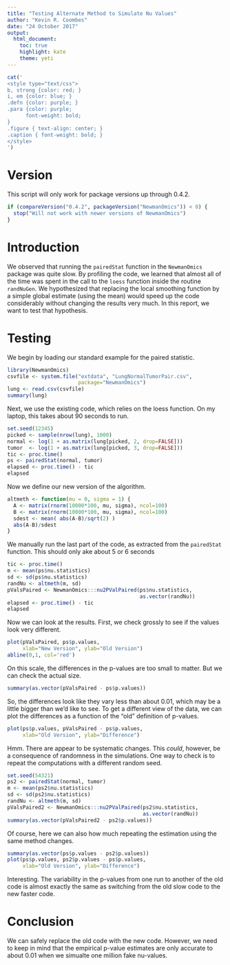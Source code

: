 ---
title: "Testing Alternate Method to Simulate Nu Values"
author: "Kevin R. Coombes"
date: "24 October 2017"
output: 
  html_document:
    toc: true
    highlight: kate
    theme: yeti
---

```{r mycss, results="asis", echo=FALSE}
cat('
<style type="text/css">
b, strong {color: red; }
i, em {color: blue; }
.defn {color: purple; }
.para {color: purple;
      font-weight: bold;
}
.figure { text-align: center; }
.caption { font-weight: bold; }
</style>
')
```

# Version

This script will only work for package versions up through 0.4.2.
```{r versions}
if (compareVersion("0.4.2", packageVersion("NewmanOmics")) < 0) {
  stop("Will not work with newer versions of NewmanOmics")
}
```

# Introduction
We observed that running the `pairedStat` function in the
`NewmanOmics` package was quite slow.  By profiling the code, we
learned that almost all of the time was spent in the call to the
`loess` function inside the routine `randNuGen`. We hypothesized that
replacing the local smoothing function by a simple global estimate
(using the mean) would speed up the code considerably without changing
the results very much.  In this report, we want to test that
hypothesis.

# Testing
We begin by loading our standard example for the paired statistic.
```{r loadExample}
library(NewmanOmics)
csvfile <- system.file("extdata", "LungNormalTumorPair.csv",
                       package="NewmanOmics")
lung <- read.csv(csvfile)
summary(lung)
```

Next, we use the existing code, which relies on the loess function. On
my laptop, this takes about 90 seconds to run.
```{r oldFit}
set.seed(12345)
picked <- sample(nrow(lung), 1000)
normal <- log(1 + as.matrix(lung[picked, 2, drop=FALSE]))
tumor  <- log(1 + as.matrix(lung[picked, 3, drop=FALSE]))
tic <- proc.time()
ps <- pairedStat(normal, tumor)
elapsed <- proc.time() - tic
elapsed
```

Now we define our new version of the algorithm.
```{r altmeth}
altmeth <- function(mu = 0, sigma = 1) {
  A <- matrix(rnorm(10000*100, mu, sigma), ncol=100)
  B <- matrix(rnorm(10000*100, mu, sigma), ncol=100)
  sdest <- mean( abs(A-B)/sqrt(2) )
  abs(A-B)/sdest
}
```

We manually run the last part of the code, as extracted from the
`pairedStat` function. This should only ake about 5 or 6 seconds
```{r useAlt}
tic <- proc.time()
m <- mean(ps$nu.statistics)
sd <- sd(ps$nu.statistics)
randNu <- altmeth(m, sd)
pValsPaired <- NewmanOmics:::nu2PValPaired(ps$nu.statistics,
                                           as.vector(randNu))
elapsed <- proc.time() - tic
elapsed
```

Now we can look at the results. First, we check grossly to see if the
values look very different.
```{r fig.cap="Scatter plot of two versions of empirical p-values"}
plot(pValsPaired, ps$p.values,
     xlab="New Version", ylab="Old Version")
abline(0,1, col='red')
```

On this scale, the differences in the p-values are too small to
matter.  But we can check the actual size.
```{r summ}
summary(as.vector(pValsPaired - ps$p.values))
```

So, the differences look like they vary less than about 0.01, which
may be a little bigger than we'd like to see. To get a different view
of the data, we can plot the differences as a function of the "old"
definition of p-values.
```{r fig.cap="Plot of the difference in p-values."}
plot(ps$p.values, pValsPaired - ps$p.values,
     xlab="Old Version", ylab="Difference")
```

Hmm. There are appear to be systematic changes. This _could_, however,
be a consequence of randomness in the simulations.  One way to check
is to repeat the computations with a different random seed.

```{r anotherFit}
set.seed(54321)
ps2 <- pairedStat(normal, tumor)
m <- mean(ps2$nu.statistics)
sd <- sd(ps2$nu.statistics)
randNu <- altmeth(m, sd)
pValsPaired2 <- NewmanOmics:::nu2PValPaired(ps2$nu.statistics,
                                            as.vector(randNu))
summary(as.vector(pValsPaired2 - ps2$p.values))
```

Of course, here we can also how much repeating the estimation using
the same method changes.
```{r fig.cap="Comparison of p-values when running the old method twice."}
summary(as.vector(ps$p.values - ps2$p.values))
plot(ps$p.values, ps2$p.values - ps$p.values,
     xlab="Old Version", ylab="Difference")
```

Interesting. The variability in the p-values from one run to
another of the old code is almost exactly the same as switching
from the old slow code to the new faster code.

# Conclusion
We can safely replace the old code with the new code. However,
we need to keep in mind that the empirical p-value estimates
are only accurate to about 0.01 when we simualte one million
fake nu-values.
